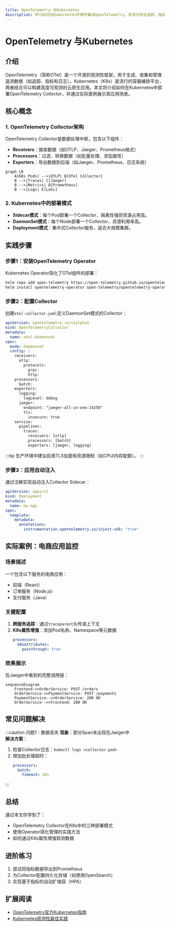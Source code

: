 ```yaml
---
title: OpenTelemetry 与Kubernetes
description: 学习如何在Kubernetes环境中集成OpenTelemetry，实现分布式追踪、指标和日志的统一收集与分析。
---
```


# OpenTelemetry 与Kubernetes

## 介绍

OpenTelemetry（简称OTel）是一个开源的观测性框架，用于生成、收集和管理遥测数据（如追踪、指标和日志）。Kubernetes（K8s）是流行的容器编排平台，两者结合可以构建高度可观测的云原生应用。本文将介绍如何在Kubernetes中部署OpenTelemetry Collector，并通过实际案例展示其应用场景。

## 核心概念

### 1. OpenTelemetry Collector架构
OpenTelemetry Collector是数据处理中枢，包含以下组件：
- **Receivers**：接收数据（如OTLP、Jaeger、Prometheus格式）
- **Processors**：过滤、转换数据（如批量处理、添加属性）
- **Exporters**：导出数据到后端（如Jaeger、Prometheus、日志系统）

```mermaid
graph LR
    A[K8s Pods] -->|OTLP| B[OTel Collector]
    B -->|Traces| C[Jaeger]
    B -->|Metrics| D[Prometheus]
    B -->|Logs| E[Loki]
```

### 2. Kubernetes中的部署模式
- **Sidecar模式**：每个Pod部署一个Collector，隔离性强但资源占用高。
- **DaemonSet模式**：每个Node部署一个Collector，资源利用率高。
- **Deployment模式**：集中式Collector服务，适合大规模集群。

## 实践步骤

### 步骤1：安装OpenTelemetry Operator
Kubernetes Operator简化了OTel组件的部署：

```bash
helm repo add open-telemetry https://open-telemetry.github.io/opentelemetry-helm-charts
helm install opentelemetry-operator open-telemetry/opentelemetry-operator
```

### 步骤2：配置Collector
创建`otel-collector.yaml`定义DaemonSet模式的Collector：

```yaml
apiVersion: opentelemetry.io/v1alpha1
kind: OpenTelemetryCollector
metadata:
  name: otel-daemonset
spec:
  mode: daemonset
  config: |
    receivers:
      otlp:
        protocols:
          grpc:
          http:
    processors:
      batch:
    exporters:
      logging:
        logLevel: debug
      jaeger:
        endpoint: "jaeger-all-in-one:14250"
        tls:
          insecure: true
    service:
      pipelines:
        traces:
          receivers: [otlp]
          processors: [batch]
          exporters: [jaeger, logging]
```

:::tip
生产环境中建议启用TLS加密和资源限制（如CPU/内存配额）。
:::

### 步骤3：应用自动注入
通过注解实现自动注入Collector Sidecar：

```yaml
apiVersion: apps/v1
kind: Deployment
metadata:
  name: my-app
spec:
  template:
    metadata:
      annotations:
        instrumentation.opentelemetry.io/inject-sdk: "true"
```

## 实际案例：电商应用监控

### 场景描述
一个包含以下服务的电商应用：
- 前端（React）
- 订单服务（Node.js）
- 支付服务（Java）

### 关键配置
1. **跨服务追踪**：通过`traceparent`头传递上下文
2. **K8s属性增强**：添加Pod名称、Namespace等元数据
   ```yaml
   processors:
     k8sattributes:
       passthrough: true
   ```

### 效果展示
在Jaeger中看到的完整调用链：
```mermaid
sequenceDiagram
    Frontend->>OrderService: POST /orders
    OrderService->>PaymentService: POST /payments
    PaymentService-->>OrderService: 200 OK
    OrderService-->>Frontend: 200 OK
```

## 常见问题解决

:::caution 问题1：数据丢失
**现象**：部分Span未出现在Jaeger中<br />
**解决方案**：
1. 检查Collector日志：`kubectl logs <collector-pod>`
2. 增加批处理超时：
   ```yaml
   processors:
     batch:
       timeout: 10s
   ```
:::

## 总结

通过本文你学到了：
- OpenTelemetry Collector在K8s中的三种部署模式
- 使用Operator简化管理的实践方法
- 如何通过K8s属性增强观测数据

## 进阶练习
1. 尝试将指标数据导出到Prometheus
2. 为Collector配置持久化存储（如使用OpenSearch）
3. 实现基于指标的自动扩缩容（HPA）

## 扩展阅读
- [OpenTelemetry官方Kubernetes指南](https://opentelemetry.io/docs/kubernetes/)
- [Kubernetes观测性最佳实践](https://kubernetes.io/docs/concepts/cluster-administration/system-metrics/)